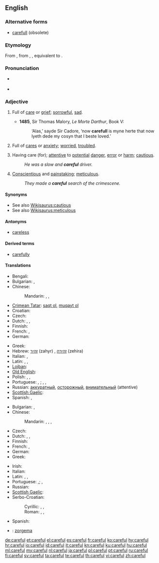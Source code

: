 ==English==

===Alternative forms===
* [[carefull]] (obsolete)

===Etymology===
From {{etyl|enm}}, from {{etyl|ang}} {{term|carful|lang=ang}}, {{term|cearful|ċearful|careful, anxious, curious, troubled|lang=ang}}, equivalent to {{suffix|care|ful}}.

===Pronunciation===
* {{a|UK}} {{IPA|/ˈkɛːfəl/}}
* {{audio|en-us-careful.ogg|Audio (US)}}

===Adjective===
{{en-adj}}

# {{obsolete}} Full of [[care]] or [[grief]]; [[sorrowful]], [[sad]].
#* '''1485''', Sir Thomas Malory, ''Le Morte Darthur'', Book V:
#*: ‘Alas,’ sayde Sir Cadore, ‘now '''carefull''' is myne herte that now lyeth dede my cosyn that I beste loved.’
# {{obsolete}} Full of [[cares]] or [[anxiety]]; [[worried]], [[troubled]].
# Having care (for); [[attentive]] to [[potential]] [[danger]], [[error]] or [[harm]]; [[cautious]].
#: ''He was a slow and '''careful''' driver.''
# [[conscientious|Conscientious]] and [[painstaking]]; [[meticulous]].
#: ''They made a '''careful''' search of the crimescene.''

====Synonyms====
* See also [[Wikisaurus:cautious]]
* See also [[Wikisaurus:meticulous]]

====Antonyms====
* [[careless]]

====Derived terms====
* [[carefully]]

====Translations====
{{trans-top|cautious}}
* Bengali: {{t-|bn|সতর্ক|tr=sôtôrkô|sc=Beng|xs=Bengali}}
* Bulgarian: {{t+|bg|грижлив}},  {{t+|bg|внимателен}}
* Chinese:
*: Mandarin: {{t|cmn|當心|sc=Hani}}, {{t|cmn|当心|tr=dāngxīn|sc=Hani}}, {{t-|cmn|小心|tr=xiǎoxīn|sc=Hani}}
* [[Crimean Tatar]]: [[saqt olmaq|saqt ol]], [[muqayt olmaq|muqayt ol]]
* Croatian: {{t-|hr|oprezan|alt=ȍprēzan}}
* Czech: {{t-|cs|opatrný|m}}
* Dutch: {{t+|nl|voorzichtig}},  {{t+|nl|oplettend}},  {{t+|nl|aandachtig}}
* Finnish: {{t-|fi|varovainen}}
* French: {{t+|fr|prudent|m}}, {{t+|fr|prudente|f}}
* German: {{t+|de|vorsichtig}}
{{trans-mid}}
* Greek: {{t+|el|προσεκτικός|m|tr=prosektikós}}
* Hebrew: [[זהיר]] (zahyr) {{m}}, [[זהירה]] (zehira) {{f}}
* Italian: {{t+|it|prudente}}, {{t+|it|cauto}}
* Latin: {{t|la|curiosus|m}}, {{t|la|curiosa|f}}, {{t|la|curiosum|n}}
* [[Lojban]]: {{t-|jbo|kajde|xs=Lojban}}
* [[Old English]]: {{t-|ang|cearig|alt=ċeariġ|xs=Old English}}
* Polish: {{t+|pl|ostrożny|m}},  {{t|pl|ostrożna|f}},  {{t|pl|ostrożne|n}}
* Portuguese: {{t+|pt|cauteloso|m}}, {{t-|pt|cautelosa|f}}; {{t+|pt|cuidadoso|m}}, {{t-|pt|cuidadosa|f}}, {{t+|pt|prudente|m}}
* Russian: [[аккуратный]], [[осторожный]], [[внимательный]] (attentive)
* [[Scottish Gaelic]]: {{t-|gd|cùramach|xs=Scottish Gaelic}}
* Spanish: {{t+|es|cauto}}, {{t-|es|cuidadoso}}
{{trans-bottom}}

{{trans-top|meticulous}}
* Bulgarian: {{t+|bg|старателен}},  {{t+|bg|акуратен}}
* Chinese:
*: Mandarin: {{t|cmn|過細|sc=Hani}}, {{t|cmn|过细|tr=guòxì|sc=Hani}}, {{t-|cmn|細緻|sc=Hani}}, {{t-|cmn|细致|tr=xìzhì|sc=Hani}}
* Czech: {{t-|cs|pečlivý|m}}
* Dutch: {{t+|nl|zorgvuldig}},  {{t-|nl|grondig}},  {{t|nl|doortastend}}
* Finnish: {{t-|fi|huolellinen}}
* French: {{t+|fr|soigneux|m}}, {{t+|fr|soigneuse|f}}
* German: {{t+|de|sorgfältig}}
* Greek: {{t|el|επιμελής|m|tr=epimelís}}
{{trans-mid}}
* Irish: {{t-|ga|curamach|xs=Irish}}
* Italian: {{t+|it|accurato}}
* Latin: {{t|la|meticulosus|m}}, {{t|la|meticulosa|f}}, {{t|la|meticulosum|n}}
* Portuguese: {{t+|pt|cuidadoso|m}},{{t-|pt|cuidadosa|f}}; {{t+|pt|meticuloso|m}}, {{t-|pt|meticulosa|f}}
* Russian: {{t+|ru|тщательный}}
* [[Scottish Gaelic]]: {{t-|gd|cùramach|xs=Scottish Gaelic}}
* Serbo-Croatian:
*: Cyrillic: {{t-|sh|брижљив|alt=брѝжљив}}, {{t-|sh|брижан|alt=бри̏жан}}, {{t-|sh|помњив|alt=по̀мњив}}
*: Roman: {{t-|sh|brižljiv|alt=brìžljiv}}, {{t-|sh|brižan|alt=brȉžan}}, {{t-|sh|pomnjiv|alt=pòmnjiv}}
* Spanish: {{t-|es|cuidadoso}}
{{trans-bottom}}

{{checktrans-top}}
* {{ttbc|eo}}: [[zorgema]]
{{trans-mid}}
{{trans-bottom}}

[[de:careful]]
[[et:careful]]
[[el:careful]]
[[es:careful]]
[[fr:careful]]
[[ko:careful]]
[[hy:careful]]
[[hr:careful]]
[[io:careful]]
[[id:careful]]
[[it:careful]]
[[kn:careful]]
[[ku:careful]]
[[hu:careful]]
[[ml:careful]]
[[my:careful]]
[[nl:careful]]
[[ja:careful]]
[[pl:careful]]
[[pt:careful]]
[[ru:careful]]
[[fi:careful]]
[[sv:careful]]
[[ta:careful]]
[[te:careful]]
[[th:careful]]
[[vi:careful]]
[[zh:careful]]
